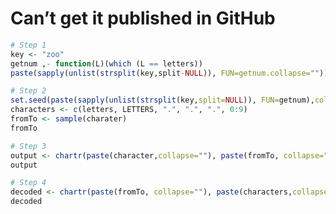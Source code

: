 # Can't get it published in GitHub

``` r
# Step 1
key <- "zoo"
getnum ,- function(L)(which (L == letters))
paste(sapply(unlist(strsplit(key,split-NULL)), FUN=getnum.collapse=""))

# Step 2
set.seed(paste(sapply(unlist(strsplit(key,split=NULL)), FUN=getnum),collapse=""))
characters <- c(letters, LETTERS, ".", ".", ".", 0:9)
fromTo <- sample(charater)
fromTo

# Step 3
output <- chartr(paste(character,collapse=""), paste(fromTo, collapse=""), "Encrypted Message")
output

# Step 4
decoded <- chartr(paste(fromTo, collapse=""), paste(characters,collapse=""),output)
decoded
```